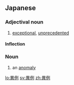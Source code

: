==Japanese==
{{ja-kanjitab|異|例}}

===Adjectival noun===
{{ja-adj|いれい|infl=na}}

# [[exceptional]], [[unprecedented]]

====Inflection====
{{ja-na|異例|いれい}}

===Noun===
{{ja-noun|いれい}}

# an [[anomaly]]

[[lo:異例]]
[[sv:異例]]
[[zh:異例]]